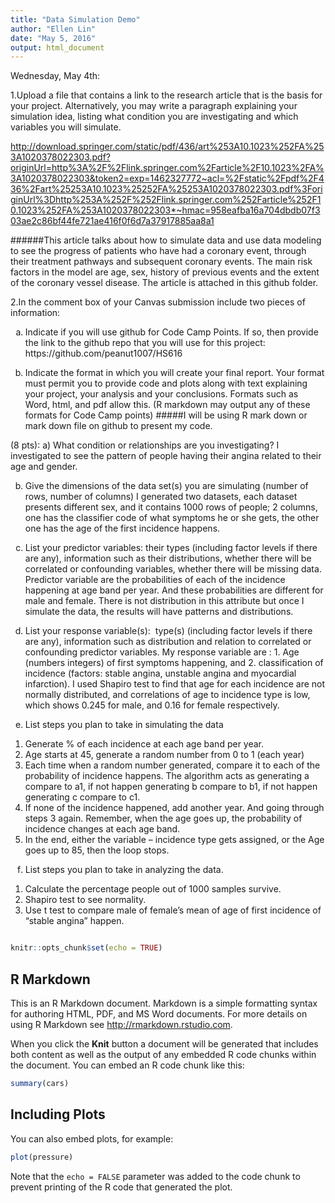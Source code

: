 ```yaml
---
title: "Data Simulation Demo"
author: "Ellen Lin"
date: "May 5, 2016"
output: html_document
---
```

Wednesday, May 4th:

  1.Upload a file that contains a link to the research article that is the basis for your project. Alternatively, you may write a paragraph explaining your simulation idea, listing what condition you are investigating and which variables you will simulate.

<http://download.springer.com/static/pdf/436/art%253A10.1023%252FA%253A1020378022303.pdf?originUrl=http%3A%2F%2Flink.springer.com%2Farticle%2F10.1023%2FA%3A1020378022303&token2=exp=1462327772~acl=%2Fstatic%2Fpdf%2F436%2Fart%25253A10.1023%25252FA%25253A1020378022303.pdf%3ForiginUrl%3Dhttp%253A%252F%252Flink.springer.com%252Farticle%252F10.1023%252FA%253A1020378022303*~hmac=958eafba16a704dbdb07f303ae2c86bf44fe721ae416f0f6d7a37917885aa8a1>

######This article talks about how to simulate data and use data modeling to see the progress of patients who have had a coronary event, through their treatment pathways and subsequent coronary events. The main risk factors in the model are age, sex, history of previous events and the extent of the coronary vessel disease. The article is attached in this github folder.


  2.In the comment box of your Canvas submission include two pieces of information:

a)	Indicate if you will use github for Code Camp Points. If so, then provide the link to the github repo that you will use for this project:
https://github.com/peanut1007/HS616

b)	Indicate the format in which you will create your final report. Your format must permit you to provide code and plots along with text explaining your project, your analysis and your conclusions. Formats such as Word, html, and pdf allow this. (R markdown may output any of these formats for Code Camp points)
#####I will be using R mark down or mark down file on github to present my code. 

(8 pts):
a)	What condition or relationships are you investigating?
I investigated to see the pattern of people having their angina related to their age and gender. 

b)	Give the dimensions of the data set(s) you are simulating (number of rows, number of columns)
I generated two datasets, each dataset presents different sex, and it contains 1000 rows of people; 2 columns, one has the classifier code of what symptoms he or she gets, the other one has the age of the first incidence happens.


c)	List your predictor variables: their types (including factor levels if there are any), information such as their distributions, whether there will be correlated or confounding variables, whether there will be missing data.
Predictor variable are the probabilities of each of the incidence happening at age band per year. And these probabilities are different for male and female. There is not distribution in this attribute but once I simulate the data, the results will have patterns and distributions.

d)	List your response variable(s):  type(s) (including factor levels if there are any), information such as distribution and relation to correlated or confounding predictor variables.
My response variable are : 1. Age (numbers integers) of first symptoms happening, and 2. classification of incidence (factors: stable angina, unstable angina and myocardial infarction). I used Shapiro test to find that age for each incidence are not normally distributed, and correlations of age to incidence type is low, which shows 0.245 for male, and 0.16 for female respectively. 

e)	List steps you plan to take in simulating the data
1.	Generate % of each incidence at each age band per year.
2.	Age starts at 45, generate a random number from 0 to 1 (each year)
3.	Each time when a random number generated, compare it to each of the probability of incidence happens. The algorithm acts as generating a compare to a1, if not happen generating b compare to b1, if not happen generating c compare to c1. 
4.	If none of the incidence happened, add another year. And going through steps 3 again. Remember, when the age goes up, the probability of incidence changes at each age band.
5.	In the end, either the variable – incidence type gets assigned, or the Age goes up to 85, then the loop stops.

f)	List steps you plan to take in analyzing the data. 
1.	Calculate the percentage people out of 1000 samples survive. 
2.	Shapiro test to see normality.
3.	Use t test to compare male of female’s mean of age of first incidence of “stable angina” happen.



```r

```

```r
knitr::opts_chunk$set(echo = TRUE)
```

## R Markdown

This is an R Markdown document. Markdown is a simple formatting syntax for authoring HTML, PDF, and MS Word documents. For more details on using R Markdown see <http://rmarkdown.rstudio.com>.

When you click the **Knit** button a document will be generated that includes both content as well as the output of any embedded R code chunks within the document. You can embed an R code chunk like this:

```r
summary(cars)
```

## Including Plots

You can also embed plots, for example:

```r
plot(pressure)
```

Note that the `echo = FALSE` parameter was added to the code chunk to prevent printing of the R code that generated the plot.
